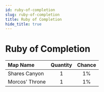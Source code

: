 ```yaml
---
id: ruby-of-completion
slug: ruby-of-completion
title: Ruby of Completion
hide_title: true
---
```



# <ItemIcon iconId="2597" height="32"/> Ruby of Completion
|Map Name|Quantity|Chance|
|:--|:-:|:-:|
|Shares Canyon|1|1%|
|Morcos' Throne|1|1%|

